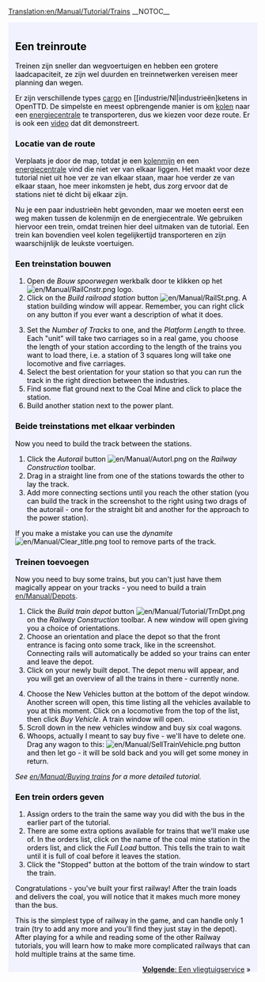 [[Translation:en/Manual/Tutorial/Trains]]
{{en/Translation|origin= en/Manual/Tutorial/Trains
|from  = en
|to    = nl
|Percentage =0
}}
__NOTOC__
{{en/Tabs|5|3
|nl/Manual/Tutorial/Tutorial|1. Starten<!--
-->|nl/Manual/Tutorial/Bussen|2. Bussen<!--
-->|nl/Manual/Tutorial/Treinen|3. Treinen<!--
-->|nl/Manual/Tutorial/Vliegtuigen|4. Vliegtuigen<!--
-->|nl/Manual/Tutorial/Conclusie|5. Conclusie}}
<div style="padding:.5em 1em 1em 1em; border-top:none; background-color:#f1f2fe; color:#000;">
{{nl/Manual/Tutorial/Tutorial}}
==Een treinroute==
Treinen zijn sneller dan wegvoertuigen en hebben een grotere laadcapaciteit, ze zijn wel duurden en treinnetwerken vereisen meer planning dan wegen.

Er zijn verschillende types [[nl/Cargo|cargo]] en [[industrie/Nl|industrieën]ketens in OpenTTD. De simpelste en meest opbrengende manier is om [[nl/Manual/Base Set/Cargos/Kolen|kolen]] naar een [[nl/Manual/Base Set/Industries/Energiecentrale|energiecentrale]] te transporteren, dus we kiezen voor deze route. Er is ook een [http://www.cs.helsinki.fi/u/ihonkone/ottd_tut.ogg video] dat dit demonstreert.

===Locatie van de route===
Verplaats je door de map, totdat je een [[nl/Manual/Base Set/Industries/Kolenmijn|kolenmijn]] en een [[nl/Manual/Base Set/Industries/Energiecentrale|energiecentrale]] vind die niet ver van elkaar liggen. Het maakt voor deze tutorial niet uit hoe ver ze van elkaar staan, maar hoe verder ze van elkaar staan, hoe meer inkomsten je hebt, dus zorg ervoor dat de stations niet té dicht bij elkaar zijn.
{{en/Phototable|[[File:en/Manual/Tutorial/Tutorial1.png|400px]]|Een energiecentrale vlakbij een kolenmijn.|none}}

Nu je een paar industrieën hebt gevonden, maar we moeten eerst een weg maken tussen de kolenmijn en de energiecentrale. We gebruiken hiervoor een trein, omdat treinen hier deel uitmaken van de tutorial. Een trein kan bovendien veel kolen tegelijkertijd transporteren en zijn waarschijnlijk de leukste voertuigen.

===Een treinstation bouwen===
{{en/Phototable|[[File:en/Manual/Railroad Construction.png]]|De ''Bouw spoorwegen'' werkbalk.|none|6=:}}
#Open de ''Bouw spoorwegen'' werkbalk door te klikken op het [[File:en/Manual/RailCnstr.png]] logo.
#Click on the ''Build railroad station'' button [[File:en/Manual/RailSt.png]]. A station building window will appear. Remember, you can right click on any button if you ever want a description of what it does.
{{en/Phototable|[[File:en/Manual/Stationgui.png]]|Train station selection window.|none|6=:}}
<ol start="3">
<li>Set the ''Number of Tracks'' to one, and the ''Platform Length'' to three. Each "unit" will take two carriages so in a real game, you choose the length of your station according to the length of the trains you want to load there, i.e. a station of 3 squares long will take one locomotive and five carriages.
<li>Select the best orientation for your station so that you can run the track in the right direction between the industries.
<li>Find some flat ground next to the Coal Mine and click to place the station. 
<li>Build another station next to the power plant.
</ol>
{{en/Phototable|[[File:en/Manual/Tutorial/Tutorial2.png|400px]]|Your stations next to industries.|none|6=:}}

===Beide treinstations met elkaar verbinden===
Now you need to build the track between the stations. 

#Click the ''Autorail'' button [[File:en/Manual/Autorl.png]] on the ''Railway Construction'' toolbar.
#Drag in a straight line from one of the stations towards the other to lay the track.  
#Add more connecting sections until you reach the other station (you can build the track in the screenshot to the right using two drags of the autorail - one for the straight bit and another for the approach to the power station).
{{en/Phototable|[[File:en/Manual/Tutorial/Tutorial3.png|400px]]|Connected stations.|none|6=:}}

If you make a mistake you can use the ''dynamite'' [[File:en/Manual/Clear title.png]] tool to remove parts of the track.

===Treinen toevoegen===
Now you need to buy some trains, but you can't just have them magically appear on your tracks - you need to build a train [[en/Manual/Depots]].

#Click the ''Build train depot'' button [[File:en/Manual/Tutorial/TrnDpt.png]] on the ''Railway Construction'' toolbar. A new window will open giving you a choice of orientations. 
#Choose an orientation and place the depot so that the front entrance is facing onto some track, like in the screenshot. Connecting rails will automatically be added so your trains can enter and leave the depot.
#Click on your newly built depot. The depot menu will appear, and you will get an overview of all the trains in there - currently none.
{{en/Phototable|[[File:en/Manual/Tutorial/Tutorial4.png|400px]]|The depot window|none|6=:}}
<ol start="4">
<li>Choose the New Vehicles button at the bottom of the depot window. Another screen will open, this time listing all the vehicles available to you at this moment. Click on a locomotive from the top of the list, then click ''Buy Vehicle''. A train window will open.
<li>Scroll down in the new vehicles window and buy six coal wagons.  
<li>Whoops, actually I meant to say buy five - we'll have to delete one. Drag any wagon to this: [[File:en/Manual/SellTrainVehicle.png]] button and then let go - it will be sold back and you will get some money in return.
</ol>
''See [[en/Manual/Buying trains]] for a more detailed tutorial.''

===Een trein orders geven===
#Assign orders to the train the same way you did with the bus in the earlier part of the tutorial.
#There are some extra options available for trains that we'll make use of. In the orders list, click on the name of the coal mine station in the orders list, and click the ''Full Load'' button. This tells the train to wait until it is full of coal before it leaves the station.
#Click the "Stopped" button at the bottom of the train window to start the train.

Congratulations - you've built your first railway!  After the train loads and delivers the coal, you will notice that it makes much more money than the bus.

This is the simplest type of railway in the game, and can handle only 1 train (try to add any more and you'll find they just stay in the depot).  After playing for a while and reading some of the other Railway tutorials, you will learn how to make more complicated railways that can hold multiple trains at the same time.

<span style="float: right">[[nl/Manual/Tutorial/Vliegtuigen|'''Volgende''': Een vliegtuigservice]] &raquo;</span>
</div>